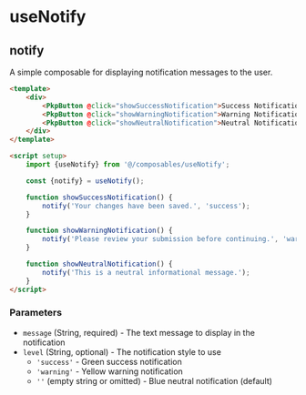 
<Meta title="Composables/useNotify" />

# useNotify

## notify

A simple composable for displaying notification messages to the user.

```html
<template>
	<div>
		<PkpButton @click="showSuccessNotification">Success Notification</PkpButton>
		<PkpButton @click="showWarningNotification">Warning Notification</PkpButton>
		<PkpButton @click="showNeutralNotification">Neutral Notification</PkpButton>
	</div>
</template>

<script setup>
	import {useNotify} from '@/composables/useNotify';

	const {notify} = useNotify();

	function showSuccessNotification() {
		notify('Your changes have been saved.', 'success');
	}

	function showWarningNotification() {
		notify('Please review your submission before continuing.', 'warning');
	}

	function showNeutralNotification() {
		notify('This is a neutral informational message.');
	}
</script>
```

### Parameters

- `message` (String, required) - The text message to display in the notification
- `level` (String, optional) - The notification style to use
  - `'success'` - Green success notification
  - `'warning'` - Yellow warning notification
  - `''` (empty string or omitted) - Blue neutral notification (default)
